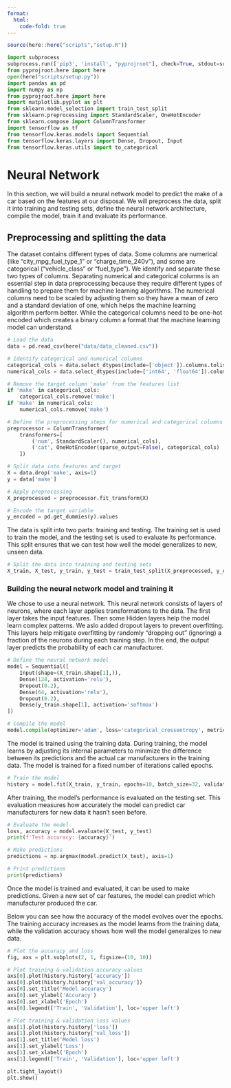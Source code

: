 ```yaml
---
format:
  html:
    code-fold: true
---
```


```r
source(here::here("scripts","setup.R"))
```

```python
import subprocess
subprocess.run(['pip3', 'install', "pyprojroot"], check=True, stdout=subprocess.PIPE, stderr=subprocess.PIPE)
from pyprojroot.here import here
open(here("scripts/setup.py"))
import pandas as pd
import numpy as np
from pyprojroot.here import here
import matplotlib.pyplot as plt
from sklearn.model_selection import train_test_split
from sklearn.preprocessing import StandardScaler, OneHotEncoder
from sklearn.compose import ColumnTransformer
import tensorflow as tf
from tensorflow.keras.models import Sequential
from tensorflow.keras.layers import Dense, Dropout, Input
from tensorflow.keras.utils import to_categorical
```

# Neural Network

In this section, we will build a neural network model to predict the make of a car based on the features at our disposal. We will preprocess the data, split it into training and testing sets, define the neural network architecture, compile the model, train it and evaluate its performance.

## Preprocessing and splitting the data

The dataset contains different types of data. Some columns are numerical (like "city_mpg_fuel_type_1" or "charge_time_240v"), and some are categorical ("vehicle_class" or "fuel_type"). We identify and separate these two types of columns. Separating numerical and categorical columns is an essential step in data preprocessing because they require different types of handling to prepare them for machine learning algorithms. The numerical columns need to be scaled by adjusting them so they have a mean of zero and a standard deviation of one, which helps the machine learning algorithm perform better. While the categorical columns need to be one-hot encoded which creates a binary column a format that the machine learning model can understand.


```python
# Load the data
data = pd.read_csv(here("data/data_cleaned.csv"))

# Identify categorical and numerical columns
categorical_cols = data.select_dtypes(include=['object']).columns.tolist()
numerical_cols = data.select_dtypes(include=['int64', 'float64']).columns.tolist()

# Remove the target column 'make' from the features list
if 'make' in categorical_cols:
    categorical_cols.remove('make')
if 'make' in numerical_cols:
    numerical_cols.remove('make')

# Define the preprocessing steps for numerical and categorical columns
preprocessor = ColumnTransformer(
    transformers=[
        ('num', StandardScaler(), numerical_cols),
        ('cat', OneHotEncoder(sparse_output=False), categorical_cols)  # Set sparse_output to False
    ])
```

```python
# Split data into features and target
X = data.drop('make', axis=1)
y = data['make']

# Apply preprocessing
X_preprocessed = preprocessor.fit_transform(X)

# Encode the target variable
y_encoded = pd.get_dummies(y).values
```

The data is split into two parts: training and testing. The training set is used to train the model, and the testing set is used to evaluate its performance. This split ensures that we can test how well the model generalizes to new, unseen data.

```python
# Split the data into training and testing sets
X_train, X_test, y_train, y_test = train_test_split(X_preprocessed, y_encoded, test_size=0.2, random_state=123)
```

### Building the neural network model and training it
We chose to use a neural network. This neural network consists of layers of neurons, where each layer applies transformations to the data. The first layer takes the input features. Then some Hidden layers help the model learn complex patterns. We aslo added dropout layers to prevent overfitting. This layers help mitigate overfitting by randomly "dropping out" (ignoring) a fraction of the neurons during each training step. In the end, the output layer predicts the probability of each car manufacturer.

```python
# Define the neural network model
model = Sequential([
    Input(shape=(X_train.shape[1],)),
    Dense(128, activation='relu'),
    Dropout(0.2),
    Dense(64, activation='relu'),
    Dropout(0.2),
    Dense(y_train.shape[1], activation='softmax')
])

# Compile the model
model.compile(optimizer='adam', loss='categorical_crossentropy', metrics=['accuracy'])
````

The model is trained using the training data. During training, the model learns by adjusting its internal parameters to minimize the difference between its predictions and the actual car manufacturers in the training data. The model is trained for a fixed number of iterations called epochs.

```python
# Train the model
history = model.fit(X_train, y_train, epochs=10, batch_size=32, validation_split=0.2)
```

After training, the model's performance is evaluated on the testing set. This evaluation measures how accurately the model can predict car manufacturers for new data it hasn't seen before.

```python
# Evaluate the model
loss, accuracy = model.evaluate(X_test, y_test)
print(f'Test accuracy: {accuracy}')

# Make predictions
predictions = np.argmax(model.predict(X_test), axis=1)

# Print predictions
print(predictions)
```

Once the model is trained and evaluated, it can be used to make predictions. Given a new set of car features, the model can predict which manufacturer produced the car.

Below you can see how the accuracy of the model evolves over the epochs. The training accuracy increases as the model learns from the training data, while the validation accuracy shows how well the model generalizes to new data.

```python
# Plot the accuracy and loss
fig, axs = plt.subplots(2, 1, figsize=(10, 10))

# Plot training & validation accuracy values
axs[0].plot(history.history['accuracy'])
axs[0].plot(history.history['val_accuracy'])
axs[0].set_title('Model accuracy')
axs[0].set_ylabel('Accuracy')
axs[0].set_xlabel('Epoch')
axs[0].legend(['Train', 'Validation'], loc='upper left')

# Plot training & validation loss values
axs[1].plot(history.history['loss'])
axs[1].plot(history.history['val_loss'])
axs[1].set_title('Model loss')
axs[1].set_ylabel('Loss')
axs[1].set_xlabel('Epoch')
axs[1].legend(['Train', 'Validation'], loc='upper left')

plt.tight_layout()
plt.show()
```

